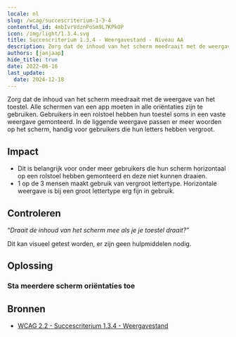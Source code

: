 ```yaml
---
locale: nl
slug: /wcag/succescriterium-1-3-4
contentful_id: 4mbIvrVdznPoSm9L7KPkOP
icon: /img/light/1.3.4.svg
title: Succescriterium 1.3.4 - Weergavestand - Niveau AA
description: Zorg dat de inhoud van het scherm meedraait met de weergave van het toestel. Alle schermen van een app moeten in alle oriëntaties zijn te gebruiken. Gebruikers in een rolstoel hebben hun toestel soms in een vaste weergave gemonteerd. In de liggende weergave passen er meer woorden op het scherm, handig voor gebruikers die hun letters hebben vergroot.
authors: [janjaap]
hide_title: true
date: 2022-06-16
last_update:
  date: 2024-12-18
---
```


<Hero
  title="Weergavestand"
  image="/img/light/1.3.4.svg"
  alt="WCAG 1.3.4 icon"
  prefix="Succescriterium 1.3.4"
  suffix="Niveau AA"
/>

Zorg dat de inhoud van het scherm meedraait met de weergave van het toestel. Alle schermen van een app moeten in alle oriëntaties zijn te gebruiken. Gebruikers in een rolstoel hebben hun toestel soms in een vaste weergave gemonteerd. In de liggende weergave passen er meer woorden op het scherm, handig voor gebruikers die hun letters hebben vergroot.

## Impact

- Dit is belangrijk voor onder meer gebruikers die hun scherm horizontaal op een rolstoel hebben gemonteerd en deze niet kunnen draaien.
- 1 op de 3 mensen maakt gebruik van vergroot lettertype. Horizontale weergave is bij een groot lettertype erg fijn in gebruik.

## Controleren

“*Draait de inhoud van het scherm mee als je je toestel draait?”*

Dit kan visueel getest worden, er zijn geen hulpmiddelen nodig.

## Oplossing

### Sta meerdere scherm oriëntaties toe

<CodeSample id="screen-orientation" locale="nl"/>

## Bronnen

- [WCAG 2.2 - Succescriterium 1.3.4 - Weergavestand](https://www.w3.org/Translations/WCAG22-nl/#weergavestand)

